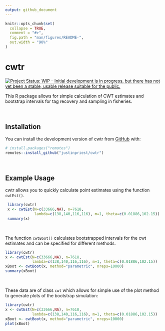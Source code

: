 ```yaml
---
output: github_document
---
```


<!-- README.md is generated from README.Rmd. Please edit that file -->

```r
knitr::opts_chunk$set(
  collapse = TRUE,
  comment = "#>",
  fig.path = "man/figures/README-",
  out.width = "90%"
)
```

# cwtr

<!-- badges: start -->
  [![Project Status: WIP – Initial development is in progress, but there
     has not yet been a stable, usable release suitable for the
     public.](https://www.repostatus.org/badges/latest/wip.svg)](https://www.repostatus.org/#wip)
<!-- badges: end -->

This R package allows for simple calculation of CWT estimates 
and bootstrap intervals for tag recovery and sampling in fisheries. 
                                                                 
<br>

## Installation

You can install the development version of cwtr from [GitHub](https://github.com/) with:

``` r
# install.packages("remotes")
remotes::install_github("justinpriest/cwtr")
```

<br>

## Example Usage

 cwtr allows you to quickly calculate point estimates using 
 the function `cwtEst()`.  
```r
 library(cwtr) 
 x <- cwtEst(N=c(33666,NA), n=7618, 
             lambda=c(138,140,116,116), m=1, theta=c(0.01886,102.15))
 summary(x) 
```
 
<br> 

The function `cwtBoot()` calculates bootstrapped intervals for
the cwt estimates and can be specified for different methods. 
```r
library(cwtr)
x <- cwtEst(N=c(33666,NA), n=7618, 
            lambda=c(138,140,116,116), m=1, theta=c(0.01886,102.15))
xBoot <- cwtBoot(x, method="parametric", nreps=10000)
summary(xBoot)
```

<br> 

These data are of class `cwt` which allows for simple use 
of the plot method to generate plots of the bootstrap simulation: 
```r
library(cwtr)
x <- cwtEst(N=c(33666,NA), n=7618, 
            lambda=c(138,140,116,116), m=1, theta=c(0.01886,102.15)) 
xBoot <- cwtBoot(x, method="parametric", nreps=10000)
plot(xBoot) 
```


